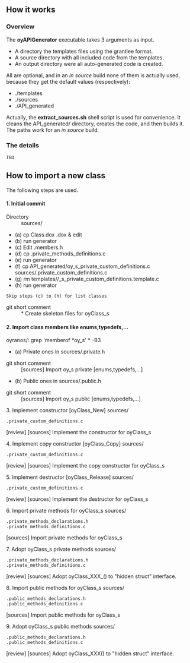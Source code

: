 == How it works ==
=== Overview ===
The '''oyAPIGenerator''' executable takes 3 arguments as input.
* A directory the templates files using the grantlee format.
* A source directory with all included code from the templates.
* An output directory were all auto-generated code is created.

All are optional, and in an ''in source'' build none of them is actually
used, because they get the default values (respectively):
* ./templates
* ./sources
* ./API_generated

Actually, the '''extract_sources.sh''' shell script is used for convenience.
It cleans the API_generated/ directory, creates the code, and then builds it.
The paths work for an ''in source'' build.

=== The details ===
 TBD

== How to import a new class ==

The following steps are used.

====1. Initial commit ====
;Directory
: sources/
*(a) cp Class.dox <class>.dox  & edit
*(b) run generator
*(c) Edit <class>.members.h
*(d) cp .private_methods_definitions.c
*(e) run generator
*(f) cp API_generated/oy<class>_s_private_custom_definitions.c  sources/<class>.private_custom_definitions.c
*(g) rm templates/<group>/<class>_s_private_custom_definitions.template.c
*(h) run generator

 Skip steps (c) to (h) for list classes

;git short comment
: <nowiki>*</nowiki> Create skeleton files for oyClass_s

==== 2. Import class members like enums,typedefs,... ====
oyranos/: grep 'memberof *oy<calss>_s' * -B3
*(a) Private ones in sources/<class>.private.h
; git short comment
: [sources] Import oy<class>_s private [enums,typedefs,...]
*(b) Public ones in sources/<class>.public.h
; git short comment
: [sources] Import oy<class>_s public [enums,typedefs,...]

3. Implement constructor [oyClass_New]
sources/
 .private_custom_definitions.c
[review] [sources] Implement the constructor for oyClass_s

4. Implement copy constructor [oyClass_Copy]
sources/
 .private_custom_definitions.c
[review] [sources] Implement the copy constructor for oyClass_s

5. Implement destructor [oyClass_Release]
sources/
 .private_custom_definitions.c
[review] [sources] Implement the destructor for oyClass_s

6. Import private methods for oyClass_s
sources/
 .private_methods_declarations.h
 .private_methods_definitions.c
[sources] Import private methods for oyClass_s

7. Adopt oyClass_s private methods
sources/
 .private_methods_declarations.h
 .private_methods_definitions.c
[review] [sources] Adopt oyClass_XXX_() to "hidden struct" interface.

8. Import public methods for oyClass_s
sources/
 .public_methods_declarations.h
 .public_methods_definitions.c
[sources] Import public methods for oyClass_s

9. Adopt oyClass_s public methods
sources/
 .public_methods_declarations.h
 .public_methods_definitions.c
[review] [sources] Adopt oyClass_XXX() to "hidden struct" interface.